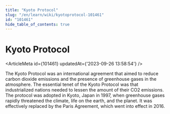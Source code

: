 ```yaml
---
title: "Kyoto Protocol"
slug: "/en/learn/wiki/kyotoprotocol-101461"
id: "101461"
hide_table_of_contents: true
---
```



# Kyoto Protocol

<ArticleMeta id={101461} updatedAt={'2023-09-26 13:58:54'} />
<div className='border-solid border-b border-t-0 my-4 border-[var(--ifm-color-gray-300)]' />

The Kyoto Protocol was an international agreement that aimed to reduce carbon dioxide emissions and the presence of greenhouse gases in the atmosphere. The essential tenet of the Kyoto Protocol was that industrialized nations needed to lessen the amount of their CO2 emissions. The protocol was adopted in Kyoto, Japan in 1997, when greenhouse gases rapidly threatened the climate, life on the earth, and the planet. It was effectively replaced by the Paris Agreement, which went into effect in 2016.
